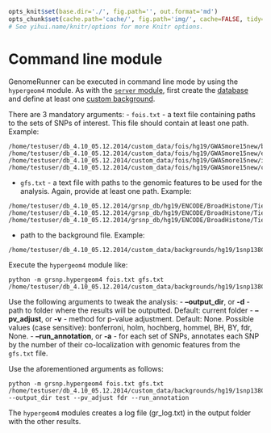 ```r

opts_knit$set(base.dir='./', fig.path='', out.format='md')
opts_chunk$set(cache.path='cache/', fig.path='img/', cache=FALSE, tidy=TRUE, fig.keep='high', echo=TRUE, dpi=300, out.width=700, prompt=FALSE, comment='##', results='markup', eval=FALSE)
# See yihui.name/knitr/options for more Knitr options.
```

Command line module
========================================================

GenomeRunner can be executed in command line mode by using the `hypergeom4` module. As with the [`server` module](../server/server.md), first create the [database](../dbcreator/dbcreator.md) and define at least one [custom background](../dbcreator/dbcreatorBackground.md).

There are 3 mandatory arguments:
- `fois.txt` - a text file containing paths to the sets of SNPs of interest. This file should contain at least one path. Example:
```
/home/testuser/db_4.10_05.12.2014/custom_data/fois/hg19/GWASmore15new/bone_mineral_density.bed
/home/testuser/db_4.10_05.12.2014/custom_data/fois/hg19/GWASmore15new/endometriosis.bed
/home/testuser/db_4.10_05.12.2014/custom_data/fois/hg19/GWASmore15new/intelligence.bed
/home/testuser/db_4.10_05.12.2014/custom_data/fois/hg19/GWASmore15new/colorectal_cancer.bed
```
- `gfs.txt` - a text file with paths to the genomic features to be used for the analysis. Again, provide at least one path. Example:
```
/home/testuser/db_4.10_05.12.2014/grsnp_db/hg19/ENCODE/BroadHistone/Tier1/Gm12878/wgEncodeBroadHistoneGm12878H3k4me3StdPk.bed.gz
/home/testuser/db_4.10_05.12.2014/grsnp_db/hg19/ENCODE/BroadHistone/Tier1/Gm12878/wgEncodeBroadHistoneGm12878H3k27acStdPk.bed.gz
/home/testuser/db_4.10_05.12.2014/grsnp_db/hg19/ENCODE/BroadHistone/Tier1/Gm12878/wgEncodeBroadHistoneGm12878H3k4me1StdPk.bed.gz
```
- path to the background file. Example:
```
/home/testuser/db_4.10_05.12.2014/custom_data/backgrounds/hg19/1snp138Common.bed.gz
```

Execute the `hypergeom4` module like:
```
python -m grsnp.hypergeom4 fois.txt gfs.txt /home/testuser/db_4.10_05.12.2014/custom_data/backgrounds/hg19/1snp138Common.bed.gz
```

Use the following arguments to tweak the analysis:
- **--output_dir**, or **-d** - path to folder where the results will be outputted. Default: current folder
- **--pv_adjust**, or **-v** - method for p-value adjustment. Default: None. Possible values (case sensitive): bonferroni, holm, hochberg, hommel, BH, BY, fdr, None.
- **--run_annotation**, or **-a** - for each set of SNPs, annotates each SNP by the number of their co-localization with genomic features from the `gfs.txt` file.

Use the aforementioned arguments as follows:
```
python -m grsnp.hypergeom4 fois.txt gfs.txt /home/testuser/db_4.10_05.12.2014/custom_data/backgrounds/hg19/1snp138Common.bed.gz --output_dir test --pv_adjust fdr --run_annotation
```

The `hypergeom4` modules creates a log file (gr_log.txt) in the output folder with the other results.